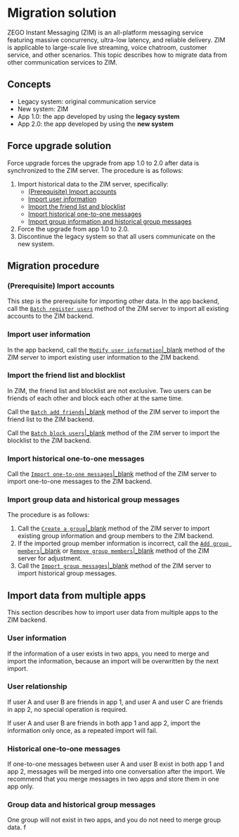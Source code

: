 # Migration solution


ZEGO Instant Messaging (ZIM) is an all-platform messaging service featuring massive concurrency, ultra-low latency, and reliable delivery. ZIM is applicable to large-scale live streaming, voice chatroom, customer service, and other scenarios. This topic describes how to migrate data from other communication services to ZIM.

## Concepts

- Legacy system: original communication service
- New system: ZIM
- App 1.0: the app developed by using the **legacy system**
- App 2.0: the app developed by using the **new system**

## Force upgrade solution

Force upgrade forces the upgrade from app 1.0 to 2.0 after data is synchronized to the ZIM server. The procedure is as follows:
1. Import historical data to the ZIM server, specifically:
    - <a href="#importAccounts">(Prerequisite) Import accounts</a>
    - <a href="#import-user-information">Import user information</a>
    - <a href="#import-the-friend-list-and-blocklist">Import the friend list and blocklist</a>
    - <a href="#import-historical-one-to-one-messages">Import historical one-to-one messages</a>
    - <a href="#import-group-data-and-historical-group-messages">Import group information and historical group messages</a>
2. Force the upgrade from app 1.0 to 2.0.
3. Discontinue the legacy system so that all users communicate on the new system.

## Migration procedure

<a id='importAccounts'></a>
### (Prerequisite) Import accounts

This step is the prerequisite for importing other data. In the app backend, call the [`Batch register users`](/zim-server/user/batch-register-users) method of the ZIM server to import all existing accounts to the ZIM backend.


### Import user information

In the app backend, call the [`Modify user information`\|_blank](/zim-server/user/modify-user-information) method of the ZIM server to import existing user information to the ZIM backend.

### Import the friend list and blocklist

<Note title="说明">
In ZIM, the friend list and blocklist are not exclusive. Two users can be friends of each other and block each other at the same time.
</Note>

Call the [`Batch add friends`\|_blank](/zim-server/user/batch-add-friends) method of the ZIM server to import the friend list to the ZIM backend.

Call the [`Batch block users`\|_blank](/zim-server/user/batch-block-users) method of the ZIM server to import the blocklist to the ZIM backend.

### Import historical one-to-one messages

Call the [`Import one-to-one messages`\|_blank](/zim-server/messaging/import-one-to-one-messages) method of the ZIM server to import one-to-one messages to the ZIM backend.


### Import group data and historical group messages

The procedure is as follows:

1. Call the [`Create a group`\|_blank](/zim-server/group/create-a-group) method of the ZIM server to import existing group information and group members to the ZIM backend.
2. If the imported group member information is incorrect, call the [`Add group members`\|_blank](/zim-server/group/add-group-members) or [`Remove group members`\|_blank](/zim-server/group/remove-group-member) method of the ZIM server for adjustment.
3. Call the [`Import group messages`\|_blank](/zim-server/messaging/import-group-messages) method of the ZIM server to import historical group messages.

## Import data from multiple apps

This section describes how to import user data from multiple apps to the ZIM backend.

### User information

If the information of a user exists in two apps, you need to merge and import the information, because an import will be overwritten by the next import.

### User relationship

If user A and user B are friends in app 1, and user A and user C are friends in app 2, no special operation is required.

If user A and user B are friends in both app 1 and app 2, import the information only once, as a repeated import will fail.

### Historical one-to-one messages

If one-to-one messages between user A and user B exist in both app 1 and app 2, messages will be merged into one conversation after the import. We recommend that you merge messages in two apps and store them in one app only.

### Group data and historical group messages

One group will not exist in two apps, and you do not need to merge group data.
f
